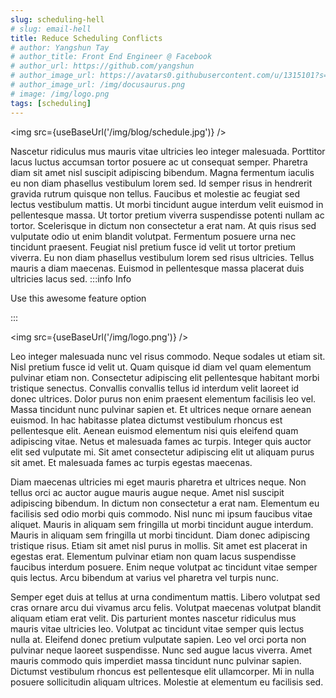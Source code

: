 ```yaml
---
slug: scheduling-hell
# slug: email-hell
title: Reduce Scheduling Conflicts
# author: Yangshun Tay
# author_title: Front End Engineer @ Facebook
# author_url: https://github.com/yangshun
# author_image_url: https://avatars0.githubusercontent.com/u/1315101?s=400&v=4
# author_image_url: /img/docusaurus.png
# image: /img/logo.png
tags: [scheduling]
---
```



<img src={useBaseUrl('/img/blog/schedule.jpg')} />

Nascetur ridiculus mus mauris vitae ultricies leo integer malesuada. Porttitor lacus luctus accumsan tortor posuere ac ut consequat semper. Pharetra diam sit amet nisl suscipit adipiscing bibendum. Magna fermentum iaculis eu non diam phasellus vestibulum lorem sed. <!--truncate-->Id semper risus in hendrerit gravida rutrum quisque non tellus. Faucibus et molestie ac feugiat sed lectus vestibulum mattis. Ut morbi tincidunt augue interdum velit euismod in pellentesque massa. Ut tortor pretium viverra suspendisse potenti nullam ac tortor. Scelerisque in dictum non consectetur a erat nam. At quis risus sed vulputate odio ut enim blandit volutpat. Fermentum posuere urna nec tincidunt praesent. Feugiat nisl pretium fusce id velit ut tortor pretium viverra. Eu non diam phasellus vestibulum lorem sed risus ultricies. Tellus mauris a diam maecenas. Euismod in pellentesque massa placerat duis ultricies lacus sed.
:::info Info

Use this awesome feature option

:::

<img src={useBaseUrl('/img/logo.png')} />

Leo integer malesuada nunc vel risus commodo. Neque sodales ut etiam sit. Nisl pretium fusce id velit ut. Quam quisque id diam vel quam elementum pulvinar etiam non. Consectetur adipiscing elit pellentesque habitant morbi tristique senectus. Convallis convallis tellus id interdum velit laoreet id donec ultrices. Dolor purus non enim praesent elementum facilisis leo vel. Massa tincidunt nunc pulvinar sapien et. Et ultrices neque ornare aenean euismod. In hac habitasse platea dictumst vestibulum rhoncus est pellentesque elit. Aenean euismod elementum nisi quis eleifend quam adipiscing vitae. Netus et malesuada fames ac turpis. Integer quis auctor elit sed vulputate mi. Sit amet consectetur adipiscing elit ut aliquam purus sit amet. Et malesuada fames ac turpis egestas maecenas.

Diam maecenas ultricies mi eget mauris pharetra et ultrices neque. Non tellus orci ac auctor augue mauris augue neque. Amet nisl suscipit adipiscing bibendum. In dictum non consectetur a erat nam. Elementum eu facilisis sed odio morbi quis commodo. Nisl nunc mi ipsum faucibus vitae aliquet. Mauris in aliquam sem fringilla ut morbi tincidunt augue interdum. Mauris in aliquam sem fringilla ut morbi tincidunt. Diam donec adipiscing tristique risus. Etiam sit amet nisl purus in mollis. Sit amet est placerat in egestas erat. Elementum pulvinar etiam non quam lacus suspendisse faucibus interdum posuere. Enim neque volutpat ac tincidunt vitae semper quis lectus. Arcu bibendum at varius vel pharetra vel turpis nunc.

Semper eget duis at tellus at urna condimentum mattis. Libero volutpat sed cras ornare arcu dui vivamus arcu felis. Volutpat maecenas volutpat blandit aliquam etiam erat velit. Dis parturient montes nascetur ridiculus mus mauris vitae ultricies leo. Volutpat ac tincidunt vitae semper quis lectus nulla at. Eleifend donec pretium vulputate sapien. Leo vel orci porta non pulvinar neque laoreet suspendisse. Nunc sed augue lacus viverra. Amet mauris commodo quis imperdiet massa tincidunt nunc pulvinar sapien. Dictumst vestibulum rhoncus est pellentesque elit ullamcorper. Mi in nulla posuere sollicitudin aliquam ultrices. Molestie at elementum eu facilisis sed.
